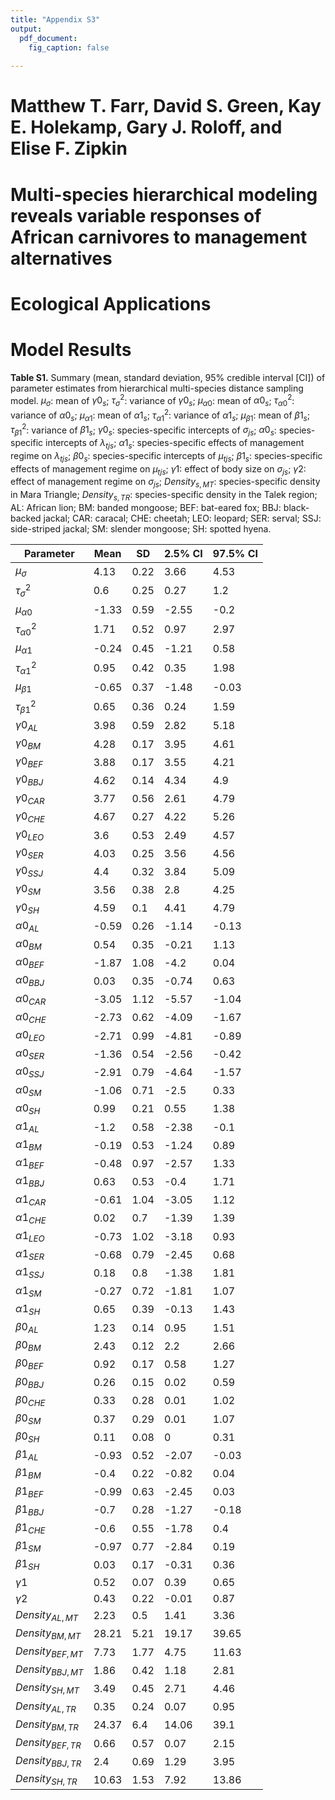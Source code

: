 ```yaml
---
title: "Appendix S3"
output: 
  pdf_document:
    fig_caption: false
    
---
```

# Matthew T. Farr, David S. Green, Kay E. Holekamp, Gary J. Roloff, and Elise F. Zipkin

# Multi-species hierarchical modeling reveals variable responses of African carnivores to management alternatives

# Ecological Applications

# Model Results

**Table S1.** Summary (mean, standard deviation, 95% credible interval [CI]) of parameter estimates from hierarchical multi-species distance sampling model. $\mu_{\sigma}$: mean of $\gamma0_s$; $\tau^2_{\sigma}$: variance of $\gamma0_s$; $\mu_{\alpha0}$: mean of $\alpha0_s$; $\tau^2_{\alpha0}$: variance of $\alpha0_s$; $\mu_{\alpha1}$: mean of $\alpha1_s$; $\tau^2_{\alpha1}$: variance of $\alpha1_s$; $\mu_{\beta1}$: mean of $\beta1_s$; $\tau^2_{\beta1}$: variance of $\beta1_s$; $\gamma0_s$: species-specific intercepts of $\sigma_{js}$; $\alpha0_s$: species-specific intercepts of $\lambda_{tjs}$; $\alpha1_s$: species-specific effects of management regime on $\lambda_{tjs}$; $\beta0_s$: species-specific intercepts of $\mu_{tjs}$; $\beta1_s$: species-specific effects of management regime on $\mu_{tjs}$; $\gamma1$: effect of body size on $\sigma_{js}$; $\gamma2$: effect of management regime on $\sigma_{js}$; $Density_{s,MT}$: species-specific density in Mara Triangle; $Density_{s,TR}$: species-specific density in the Talek region; AL: African lion; BM: banded mongoose; BEF: bat-eared fox; BBJ: black-backed jackal; CAR: caracal; CHE: cheetah; LEO: leopard; SER: serval; SSJ: side-striped jackal; SM: slender mongoose; SH: spotted hyena.

Parameter | Mean | SD | 2.5% CI | 97.5% CI
--- | --- | --- | --- | --- 
$\mu_{\sigma}$ | 4.13 | 0.22 | 3.66 | 4.53
$\tau^2_{\sigma}$ | 0.6 | 0.25 | 0.27 | 1.2
$\mu_{\alpha0}$ | -1.33 | 0.59 | -2.55 | -0.2
$\tau^2_{\alpha0}$ | 1.71 | 0.52 | 0.97 | 2.97
$\mu_{\alpha1}$ | -0.24 | 0.45 | -1.21 | 0.58
$\tau^2_{\alpha1}$ | 0.95 | 0.42 | 0.35 | 1.98
$\mu_{\beta1}$ | -0.65 | 0.37 | -1.48 | -0.03
$\tau^2_{\beta1}$ | 0.65 | 0.36 | 0.24 | 1.59
$\gamma0_{AL}$ | 3.98 | 0.59 | 2.82 | 5.18
$\gamma0_{BM}$ | 4.28 | 0.17 | 3.95 | 4.61
$\gamma0_{BEF}$ | 3.88 | 0.17 | 3.55 | 4.21
$\gamma0_{BBJ}$ | 4.62 | 0.14 | 4.34 | 4.9
$\gamma0_{CAR}$ | 3.77 | 0.56 | 2.61 | 4.79
$\gamma0_{CHE}$ | 4.67 | 0.27 | 4.22 | 5.26
$\gamma0_{LEO}$ | 3.6 | 0.53 | 2.49 | 4.57
$\gamma0_{SER}$ | 4.03 | 0.25 | 3.56 | 4.56
$\gamma0_{SSJ}$ | 4.4 | 0.32 | 3.84 | 5.09
$\gamma0_{SM}$ | 3.56 | 0.38 | 2.8 | 4.25
$\gamma0_{SH}$ | 4.59 | 0.1 | 4.41 | 4.79
$\alpha0_{AL}$ | -0.59 | 0.26 | -1.14 | -0.13
$\alpha0_{BM}$ | 0.54 | 0.35 | -0.21 | 1.13
$\alpha0_{BEF}$ | -1.87 | 1.08 | -4.2 | 0.04
$\alpha0_{BBJ}$ | 0.03 | 0.35 | -0.74 | 0.63
$\alpha0_{CAR}$ | -3.05 | 1.12 | -5.57 | -1.04
$\alpha0_{CHE}$ | -2.73 | 0.62 | -4.09 | -1.67
$\alpha0_{LEO}$ | -2.71 | 0.99 | -4.81 | -0.89
$\alpha0_{SER}$ | -1.36 | 0.54 | -2.56 | -0.42
$\alpha0_{SSJ}$ | -2.91 | 0.79 | -4.64 | -1.57
$\alpha0_{SM}$ | -1.06 | 0.71 | -2.5 | 0.33
$\alpha0_{SH}$ | 0.99 | 0.21 | 0.55 | 1.38
$\alpha1_{AL}$ | -1.2 | 0.58 | -2.38 | -0.1
$\alpha1_{BM}$ | -0.19 | 0.53 | -1.24 | 0.89
$\alpha1_{BEF}$ | -0.48 | 0.97 | -2.57 | 1.33
$\alpha1_{BBJ}$ | 0.63 | 0.53 | -0.4 | 1.71
$\alpha1_{CAR}$ | -0.61 | 1.04 | -3.05 | 1.12
$\alpha1_{CHE}$ | 0.02 | 0.7 | -1.39 | 1.39
$\alpha1_{LEO}$ | -0.73 | 1.02 | -3.18 | 0.93
$\alpha1_{SER}$ | -0.68 | 0.79 | -2.45 | 0.68
$\alpha1_{SSJ}$ | 0.18 | 0.8 | -1.38 | 1.81
$\alpha1_{SM}$ | -0.27 | 0.72 | -1.81 | 1.07
$\alpha1_{SH}$ | 0.65 | 0.39 | -0.13 | 1.43
$\beta0_{AL}$ | 1.23 | 0.14 | 0.95 | 1.51
$\beta0_{BM}$ | 2.43 | 0.12 | 2.2 | 2.66
$\beta0_{BEF}$ | 0.92 | 0.17 | 0.58 | 1.27
$\beta0_{BBJ}$ | 0.26 | 0.15 | 0.02 | 0.59
$\beta0_{CHE}$ | 0.33 | 0.28 | 0.01 | 1.02
$\beta0_{SM}$ | 0.37 | 0.29 | 0.01 | 1.07
$\beta0_{SH}$ | 0.11 | 0.08 | 0 | 0.31
$\beta1_{AL}$ | -0.93 | 0.52 | -2.07 | -0.03
$\beta1_{BM}$ | -0.4 | 0.22 | -0.82 | 0.04
$\beta1_{BEF}$ | -0.99 | 0.63 | -2.45 | 0.03
$\beta1_{BBJ}$ | -0.7 | 0.28 | -1.27 | -0.18
$\beta1_{CHE}$ | -0.6 | 0.55 | -1.78 | 0.4
$\beta1_{SM}$ | -0.97 | 0.77 | -2.84 | 0.19
$\beta1_{SH}$ | 0.03 | 0.17 | -0.31 | 0.36
$\gamma1$ | 0.52 | 0.07 | 0.39 | 0.65
$\gamma2$ | 0.43 | 0.22 | -0.01 | 0.87
$Density_{AL,MT}$ | 2.23 | 0.5 | 1.41 | 3.36
$Density_{BM,MT}$ | 28.21 | 5.21 | 19.17 | 39.65
$Density_{BEF,MT}$ | 7.73 | 1.77 | 4.75 | 11.63
$Density_{BBJ,MT}$ | 1.86 | 0.42 | 1.18 | 2.81
$Density_{SH,MT}$ | 3.49 | 0.45 | 2.71 | 4.46
$Density_{AL,TR}$ | 0.35 | 0.24 | 0.07 | 0.95
$Density_{BM,TR}$ | 24.37 | 6.4 | 14.06 | 39.1
$Density_{BEF,TR}$ | 0.66 | 0.57 | 0.07 | 2.15
$Density_{BBJ,TR}$ | 2.4 | 0.69 | 1.29 | 3.95
$Density_{SH,TR}$ | 10.63 | 1.53 | 7.92 | 13.86